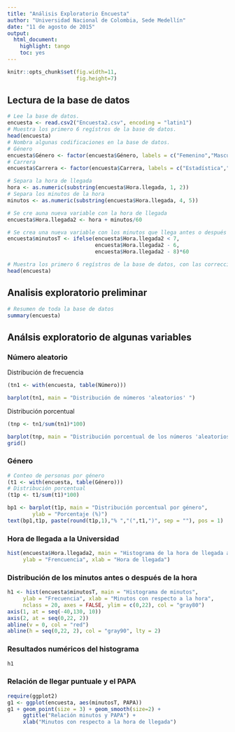 ```yaml
---
title: "Análisis Exploratorio Encuesta"
author: "Universidad Nacional de Colombia, Sede Medellín"
date: "11 de agosto de 2015"
output: 
  html_document: 
    highlight: tango
    toc: yes
---
```



```r
knitr::opts_chunk$set(fig.width=11, 
                      fig.height=7)
```

## Lectura de la base de datos
```r
# Lee la base de datos.
encuesta <- read.csv2("Encuesta2.csv", encoding = "latin1")
# Muestra los primero 6 regístros de la base de datos.
head(encuesta)
# Nombra algunas codificaciones en la base de datos.
# Género
encuesta$Género <- factor(encuesta$Género, labels = c("Femenino","Masculino"))
# Carrera
encuesta$Carrera <- factor(encuesta$Carrera, labels = c("Estadística","Ingeniería Forestal", "Ingeniería de Sistemas"))

# Separa la hora de llegada
hora <- as.numeric(substring(encuesta$Hora.llegada, 1, 2))
# Separa los minutos de la hora
minutos <- as.numeric(substring(encuesta$Hora.llegada, 4, 5))

# Se cre auna nueva variable con la hora de llegada
encuesta$Hora.llegada2 <- hora + minutos/60

# Se crea una nueva variable con los minutos que llega antes o después de la hora
encuesta$minutosT <- ifelse(encuesta$Hora.llegada2 < 7, 
                            encuesta$Hora.llegada2 - 6, 
                            encuesta$Hora.llegada2 - 8)*60

# Muestra los primero 6 regístros de la base de datos, con las correcciones
head(encuesta)

```

## Analisis exploratorio preliminar
```r
# Resumen de toda la base de datos
summary(encuesta)
```

## Análsis exploratorio de algunas variables

### Número aleatorio

Distribución de frecuencia
```r
(tn1 <- with(encuesta, table(Número)))

barplot(tn1, main = "Distribución de números 'aleatorios' ")
```

Distribución porcentual
```r
(tnp <- tn1/sum(tn1)*100)

barplot(tnp, main = "Distribución porcentual de los números 'aleatorios'")
grid()
```

### Género
```r
# Conteo de personas por género
(t1 <- with(encuesta, table(Género)))
# Distribución porcentual
(t1p <- t1/sum(t1)*100)
```

```r
bp1 <- barplot(t1p, main = "Distribución porcentual por género",
        ylab = "Porcentaje (%)")
text(bp1,t1p, paste(round(t1p,1),"% ","(",t1,")", sep = ""), pos = 1)
```

### Hora de llegada a la Universidad
```r
hist(encuesta$Hora.llegada2, main = "Histograma de la hora de llegada a la U",
     ylab = "Frencuencia", xlab = "Hora de llegada")
```

### Distribución de los minutos antes o después de la hora
```r
h1 <- hist(encuesta$minutosT, main = "Histograma de minutos",
     ylab = "Frecuencia", xlab = "Minutos con respecto a la hora",
     nclass = 20, axes = FALSE, ylim = c(0,22), col = "gray80")
axis(1, at = seq(-40,130, 10))
axis(2, at = seq(0,22, 2))
abline(v = 0, col = "red")
abline(h = seq(0,22, 2), col = "gray90", lty = 2)
```

### Resultados numéricos del histograma
```r
h1
```

### Relación de llegar puntuale y el PAPA
```r
require(ggplot2)
g1 <- ggplot(encuesta, aes(minutosT, PAPA))
g1 + geom_point(size = 3) + geom_smooth(size=2) +
     ggtitle("Relación minutos y PAPA") +
     xlab("Minutos con respecto a la hora de llegada")

```


